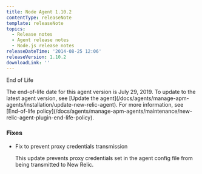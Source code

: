 ```yaml
---
title: Node Agent 1.10.2
contentType: releaseNote
template: releaseNote
topics:
  - Release notes
  - Agent release notes
  - Node.js release notes
releaseDateTime: '2014-08-25 12:06'
releaseVersion: 1.10.2
downloadLink: ''
---
```


End of Life

<Callout variant="important">
  The end-of-life date for this agent version is July 29, 2019. To update to the latest agent version, see [Update the agent](/docs/agents/manage-apm-agents/installation/update-new-relic-agent). For more information, see [End-of-life policy](/docs/agents/manage-apm-agents/maintenance/new-relic-agent-plugin-end-life-policy).
</Callout>

### Fixes

* Fix to prevent proxy credentials transmission

  This update prevents proxy credentials set in the agent config file from being transmitted to New Relic.

